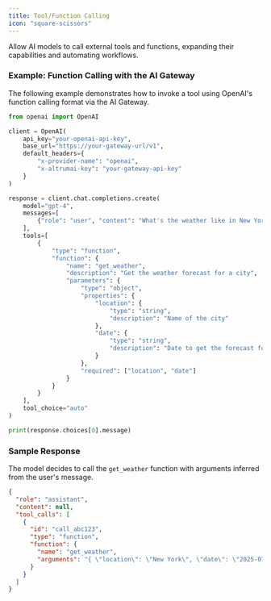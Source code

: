 ```yaml
---
title: Tool/Function Calling
icon: "square-scissors"
---
```


Allow AI models to call external tools and functions, expanding their capabilities and automating workflows.

### Example: Function Calling with the AI Gateway

The following example demonstrates how to invoke a tool using OpenAI's function calling format via the AI Gateway.

```python
from openai import OpenAI

client = OpenAI(
    api_key="your-openai-api-key",
    base_url="https://your-gateway-url/v1",
    default_headers={
        "x-provider-name": "openai",
        "x-altrumai-key": "your-gateway-api-key"
    }
)

response = client.chat.completions.create(
    model="gpt-4",
    messages=[
        {"role": "user", "content": "What's the weather like in New York tomorrow?"}
    ],
    tools=[
        {
            "type": "function",
            "function": {
                "name": "get_weather",
                "description": "Get the weather forecast for a city",
                "parameters": {
                    "type": "object",
                    "properties": {
                        "location": {
                            "type": "string",
                            "description": "Name of the city"
                        },
                        "date": {
                            "type": "string",
                            "description": "Date to get the forecast for"
                        }
                    },
                    "required": ["location", "date"]
                }
            }
        }
    ],
    tool_choice="auto"
)

print(response.choices[0].message)
```

### Sample Response

The model decides to call the `get_weather` function with arguments inferred from the user's message.

```json
{
  "role": "assistant",
  "content": null,
  "tool_calls": [
    {
      "id": "call_abc123",
      "type": "function",
      "function": {
        "name": "get_weather",
        "arguments": "{ \"location\": \"New York\", \"date\": \"2025-07-25\" }"
      }
    }
  ]
}
```
